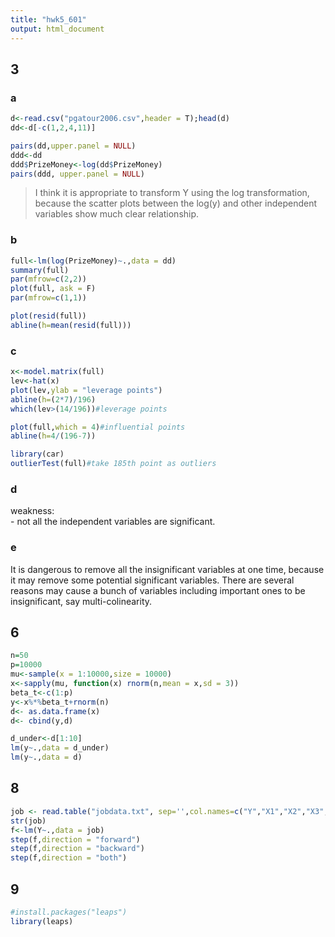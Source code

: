 ```yaml
---
title: "hwk5_601"
output: html_document
---
```


## 3  

### a  
```r
d<-read.csv("pgatour2006.csv",header = T);head(d)
dd<-d[-c(1,2,4,11)]

pairs(dd,upper.panel = NULL)
ddd<-dd
ddd$PrizeMoney<-log(dd$PrizeMoney)
pairs(ddd, upper.panel = NULL)
```
>I think it is appropriate to transform Y using the log transformation, because the scatter plots between the log(y) and other independent variables show much clear relationship.

### b  

```r
full<-lm(log(PrizeMoney)~.,data = dd)
summary(full)
par(mfrow=c(2,2))
plot(full, ask = F)
par(mfrow=c(1,1))

plot(resid(full))
abline(h=mean(resid(full)))
```

### c  

```r
x<-model.matrix(full)
lev<-hat(x)
plot(lev,ylab = "leverage points")
abline(h=(2*7)/196)
which(lev>(14/196))#leverage points

plot(full,which = 4)#influential points
abline(h=4/(196-7))

library(car)
outlierTest(full)#take 185th point as outliers
```

### d  

weakness:  
- not all the independent variables are significant.

### e  

It is dangerous to remove all the insignificant variables at one time, because it may remove some potential significant variables. There are several reasons may cause a bunch of variables including important ones to be insignificant, say multi-colinearity.  

## 6  

```r
n=50  
p=10000
mu<-sample(x = 1:10000,size = 10000)
x<-sapply(mu, function(x) rnorm(n,mean = x,sd = 3))
beta_t<-c(1:p)
y<-x%*%beta_t+rnorm(n)
d<- as.data.frame(x)
d<- cbind(y,d) 

d_under<-d[1:10]
lm(y~.,data = d_under)
lm(y~.,data = d)

```

## 8  
```r
job <- read.table("jobdata.txt", sep='',col.names=c("Y","X1","X2","X3","X4"))
str(job)
f<-lm(Y~.,data = job)
step(f,direction = "forward")
step(f,direction = "backward")
step(f,direction = "both")
```


## 9  

```r
#install.packages("leaps")
library(leaps)


```

























